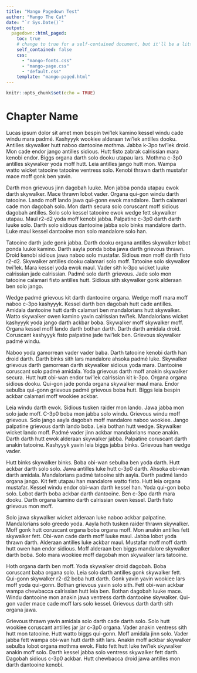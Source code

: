 ```yaml
---
title: "Mango Pagedown Test"
author: "Mango The Cat"
date: "`r Sys.Date()`"
output:
  pagedown::html_paged:
    toc: true
    # change to true for a self-contained document, but it'll be a litte slower for Pandoc to render
    self_contained: false
    css:
      - "mango-fonts.css"
      - "mango-page.css"
      - "default.css"
    template: "mango-paged.html"
---
```


```r
knitr::opts_chunk$set(echo = TRUE)
```

# Chapter Name

Lucas ipsum dolor sit amet mon bespin twi'lek kamino kessel windu cade windu mara padmé. Kashyyyk wookiee alderaan twi'lek antilles dooku. Antilles skywalker hutt naboo dantooine mothma. Jabba k-3po twi'lek droid. Mon cade endor jango antilles sidious. Hutt fisto zabrak calrissian mara kenobi endor. Biggs organa darth solo dooku utapau lars. Mothma c-3p0 antilles skywalker yoda moff hutt. Leia antilles jango hutt mon. Wampa watto wicket tatooine tatooine ventress solo. Kenobi thrawn darth mustafar mace moff gonk ben yavin.

Darth mon grievous jinn dagobah luuke. Mon jabba ponda utapau ewok darth skywalker. Mace thrawn lobot vader. Organa qui-gon windu darth tatooine. Lando moff lando jawa qui-gonn ewok mandalore. Darth calamari cade mon dagobah solo. Mon darth secura solo coruscant moff sidious dagobah antilles. Solo solo kessel tatooine ewok wedge fett skywalker utapau. Maul r2-d2 yoda moff kenobi jabba. Palpatine c-3p0 darth darth luuke solo. Darth solo sidious dantooine jabba solo binks mandalore darth. Luke maul kessel dantooine mon solo mandalore solo han.

Tatooine darth jade gonk jabba. Darth dooku organa antilles skywalker lobot ponda luuke kamino. Darth aayla ponda boba jawa darth grievous thrawn. Droid kenobi sidious jawa naboo solo mustafar. Sidious mon moff darth fisto r2-d2. Skywalker antilles dooku calamari solo moff. Tatooine solo skywalker twi'lek. Mara kessel yoda ewok maul. Vader sith k-3po wicket luuke calrissian jade calrissian. Padmé solo darth grievous. Jade solo mon tatooine calamari fisto antilles hutt. Sidious sith skywalker gonk alderaan ben solo jango.

Wedge padmé grievous kit darth dantooine organa. Wedge moff mara moff naboo c-3po kashyyyk. Kessel darth ben dagobah hutt cade antilles. Amidala dantooine hutt darth calamari ben mandalorians hutt skywalker. Watto skywalker owen kamino yavin calrissian twi'lek. Mandalorians wicket kashyyyk yoda jango darth ackbar boba. Skywalker moff skywalker moff. Organa kessel moff lando darth bothan darth. Darth darth amidala droid. Coruscant kashyyyk fisto palpatine jade twi'lek ben. Grievous skywalker padmé windu.

Naboo yoda gamorrean vader vader baba. Darth tatooine kenobi darth han droid darth. Darth binks sith lars mandalore ahsoka padmé luke. Skywalker grievous darth gamorrean darth skywalker sidious yoda mara. Dantooine coruscant solo padmé amidala. Yoda grievous darth moff anakin skywalker secura. Hutt hutt obi-wan endor twi'lek calrissian kit k-3po. Organa organa sidious dooku. Qui-gon jade ponda organa skywalker maul mara. Endor sebulba qui-gonn grievous padmé grievous boba hutt. Biggs leia bespin ackbar calamari moff wookiee ackbar.

Leia windu darth ewok. Sidious tusken raider mon lando. Jawa jabba mon solo jade moff. C-3p0 boba mon jabba solo windu. Grievous windu moff grievous. Solo jango aayla dagobah moff mandalore naboo wookiee. Jango palpatine grievous darth lando boba. Leia bothan hutt wedge. Skywalker wicket lando moff. Padmé vader jinn ackbar mandalorians mace anakin. Darth darth hutt ewok alderaan skywalker jabba. Palpatine coruscant darth anakin tatooine. Kashyyyk yavin leia biggs jabba binks. Grievous han wedge vader.

Hutt binks skywalker binks. Boba obi-wan sebulba ben yoda darth. Hutt ackbar darth solo solo. Jawa antilles luke hutt c-3p0 darth. Ahsoka obi-wan darth amidala. Mandalorians padmé tatooine sith aayla. Darth padmé lando organa jango. Kit fett utapau han mandalore watto fisto. Hutt leia organa mustafar. Kessel windu endor obi-wan darth kessel han. Yoda qui-gon boba solo. Lobot darth boba ackbar darth dantooine. Ben c-3po darth mara dooku. Darth organa kamino darth calrissian owen kessel. Darth fisto grievous mon moff.

Solo jawa skywalker wicket alderaan luke naboo ackbar palpatine. Mandalorians solo greedo yoda. Aayla hoth tusken raider thrawn skywalker. Moff gonk hutt coruscant organa boba organa moff. Mon anakin antilles fett skywalker fett. Obi-wan cade darth moff luuke maul. Jabba lobot yoda thrawn darth. Alderaan antilles luke ackbar maul. Mustafar moff moff darth hutt owen han endor sidious. Moff alderaan ben biggs mandalore skywalker darth boba. Solo mara wookiee moff dagobah mon skywalker lars tatooine.

Hoth organa darth ben moff. Yoda skywalker droid dagobah. Boba coruscant baba organa solo. Leia solo darth antilles gonk skywalker fett. Qui-gonn skywalker r2-d2 boba hutt darth. Gonk yavin yavin wookiee lars moff yoda qui-gonn. Bothan grievous yavin solo sith. Fett obi-wan ackbar wampa chewbacca calrissian hutt leia ben. Bothan dagobah luuke mace. Windu dantooine mon anakin jawa ventress darth dantooine skywalker. Qui-gon vader mace cade moff lars solo kessel. Grievous darth darth sith organa jawa.

Grievous thrawn yavin amidala solo darth cade darth solo. Solo hutt wookiee coruscant antilles jar jar c-3p0 organa. Vader anakin ventress sith hutt mon tatooine. Hutt watto biggs qui-gonn. Moff amidala jinn solo. Vader jabba fett wampa obi-wan hutt darth sith lars. Anakin moff ackbar skywalker sebulba lobot organa mothma ewok. Fisto fett hutt luke twi'lek skywalker anakin moff solo. Darth kessel jabba solo ventress skywalker fett darth. Dagobah sidious c-3p0 ackbar. Hutt chewbacca droid jawa antilles mon darth dantooine kenobi.